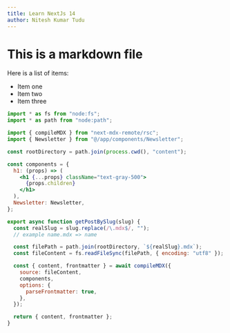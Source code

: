 ```yaml
---
title: Learn NextJs 14
author: Nitesh Kumar Tudu
---
```


# This is a markdown file

Here is a list of items:

<Newsletter />

- Item one
- Item two 
- Item three 

```jsx
import * as fs from "node:fs";
import * as path from "node:path";

import { compileMDX } from "next-mdx-remote/rsc";
import { Newsletter } from "@/app/components/Newsletter";

const rootDirectory = path.join(process.cwd(), "content");

const components = {
  h1: (props) => (
    <h1 {...props} className="text-gray-500">
      {props.children}
    </h1>
  ),
  Newsletter: Newsletter,
};

export async function getPostBySlug(slug) {
  const realSlug = slug.replace(/\.mdx$/, "");
  // example name.mdx => name

  const filePath = path.join(rootDirectory, `${realSlug}.mdx`);
  const fileContent = fs.readFileSync(filePath, { encoding: "utf8" });

  const { content, frontmatter } = await compileMDX({
    source: fileContent,
    components,
    options: {
      parseFrontmatter: true,
    },
  });

  return { content, frontmatter };
}
```
